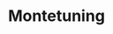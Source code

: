 ---
slug: montetuning
link: /projects/montetuning/
category: 'projects'
title: Montetuning
publicData: Sep 11th 2020
pagesCount: 7
pages: 
        - page:
            - image: test
            - title: main,
        - page:
            - image: test
            - title: GT,
        - page:
            - image: test
            - title: GTR,
        - page:
            - image: test
            - title: Shop,
        - page:
            - image: test
            - title: Shop2,
        - page:
            - image: test
            - title: instuction,
        - page:
            - image: test
            - title: Faq
sortIdx: 20
---